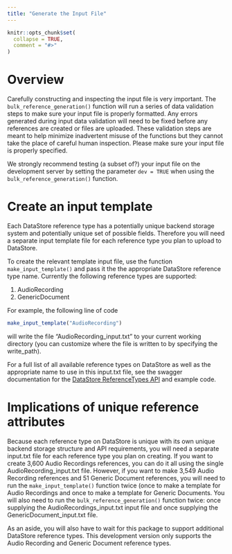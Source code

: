 ```yaml
---
title: "Generate the Input File"
---
```


```r
knitr::opts_chunk$set(
  collapse = TRUE,
  comment = "#>"
)
```

# Overview
Carefully constructing and inspecting the input file is very important. The `bulk_reference_generation()` function will run a series of data validation steps to make sure your input file is properly formatted. Any errors generated during input data validation will need to be fixed before any references are created or files are uploaded. These validation steps are meant to help minimize inadvertent misuse of the functions but they cannot take the place of careful human inspection. Please make sure your input file is properly specified. 

We strongly recommend testing (a subset of?) your input file on the development server by setting the parameter `dev = TRUE` when using the `bulk_reference_generation()` function.

# Create an input template
Each DataStore reference type has a potentially unique backend storage system and potentially unique set of possible fields. Therefore you will need a separate input template file for each reference type you plan to upload to DataStore.

To create the relevant template input file, use the function `make_input_template()` and pass it the the appropriate DataStore reference type name. Currently the following reference types are supported:

  1. AudioRecording
  2. GenericDocument

For example, the following line of code

```r
make_input_template("AudioRecording")
```

will write the file "AudioRecording_input.txt" to your current working directory (you can customize where the file is written to by specifying the write_path).


For a full list of all available reference types on DataStore as well as the appropriate name to use in this input.txt file, see the swagger documentation for the [DataStore ReferenceTypes API](https://irmaservices.nps.gov/datastore-secure/v7/documentation/datastore-secure-api.html#/Lookup%20Lists/FixedList_GetReferenceTypes) and example code.

# Implications of unique reference attributes
Because each reference type on DataStore is unique with its own unique backend storage structure and API requirements, you will need a separate input.txt file for each reference type you plan on creating. If you want to create 3,600 Audio Recordings references, you can do it all using the single AudioRecording_input.txt file. However, if you want to make 3,549 Audio Recording references and 51 Generic Document references, you will need to run the `make_input_template()` function twice (once to make a template for Audio Recordings and once to make a template for Generic Documents. You will also need to run the `bulk_reference_generation()` function twice: once supplying the AudioRecordings_input.txt input file and once supplying the GenericDocument_input.txt file.

As an aside, you will also have to wait for this package to support additional DataStore reference types. This development version only supports the Audio Recording and Generic Document reference types.
